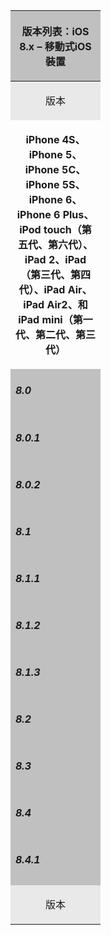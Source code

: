 {|class="wikitable collapsible expand" style="width:100%; font-size:90%;"
|-
!style="background:silver; text-align:center;" colspan="5"|{{navbar|iOS 8|plain=1|style=float: left}} 版本列表：iOS 8.x – 移動式iOS裝置
|-
!style="background:#e9e9e9; width:8em; text-align:center;"|版本
!style="background:#e9e9e9; width:8em; text-align:center;"|組建
!style="background:#e9e9e9; width:8em; text-align:center;"|<abbr title="Modem firmware">基帶</abbr>
!style="background:#e9e9e9; width:8em; text-align:center;"|{{nowrap|推出日期}}
!style="background:#e9e9e9; text-align:center;"|功能特色
|-
|colspan="5" style="text-align:center;"|'''iPhone 4S、iPhone 5、iPhone 5C、iPhone 5S、iPhone 6、iPhone 6 Plus、iPod touch（第五代、第六代）、iPad 2、iPad（第三代、第四代）、iPad Air、iPad Air2、和iPad mini（第一代、第二代、第三代）'''
|- valign="top"
!style="background:silver; white-space:nowrap;"|

=====8.0=====
<!-- 請注意！更新版本時請同時更新推出日期（第三行）-->
|
|
|  2014年9月17日
|
*

|- valign="top"
!style="background:silver; white-space:nowrap;"|
=====8.0.1=====
|
|
|
|

:*
|- valign="top"
!style="background:silver; white-space:nowrap;"|
=====8.0.2=====
|
|
|
|

:*
|- valign="top"
!style="background:silver; white-space:nowrap;"|
=====8.1=====
|
|
|  2014年10月20日
|


|- valign="top"
!style="background:silver; white-space:nowrap;"|
=====8.1.1=====
|
|
|  2014年11月17日
|

此版本包含错误修复，并针对 iPad 2 和 iPhone 4s 提升了稳定性、改进了性能。
|- valign="top"
!style="background:silver; white-space:nowrap;"|
=====8.1.2=====
|
|
|  2014年12月9日
|

此版本包含错误修复，并解决了在iTunes Store购买的电话铃声可能从设备移除的问题。


|- valign="top"
!style="background:silver; white-space:nowrap;"|
=====8.1.3=====
|
|
|  2015年1月27日
|
此版本包含错误修复，提高了稳定性和性能，其中包括：
:*减少了执行软件更新所需的存储空间
:*修正了部分用户无法在“信息”和 FaceTime 中输入其 Apple ID 密码的问题
:*解决了导致 Spotlight 停止显示应用程序结果的问题
:*修正了在 iPad 上无法正常使用多任务手势的问题
:*为教育标准化考试新增了配置选项

|- valign="top"
!style="background:silver; white-space:nowrap;"|
=====8.2=====
|
|
|  2015年3月9日
|

此版本加入对 Apple Watch 的支持，改进了“健康”应用程序，提高了稳定性并包含错误修复。

Apple Watch 的支持
:*新 Apple Watch 应用程序可与 iPhone 配对和同步，并可自定手表设置
:*新“健身活动”应用程序在 Apple Watch 配对成功后，可查看 Apple Watch 上显示的健身数据及成就
:*适用于 iPhone 5 及更新款机型

“健康”应用程序改进
:*增加了选择距离、体温、身高、体重和血糖测量单位的功能
:*提高了处理大量数据时的稳定性
:*支持添加并可视化第三方应用程序中的健身锻炼数据
:*解决了用户可能无法在医疗急救卡中添加照片的问题
:*修正了维生素和矿物质单位
:*修正了更改数据源顺序后，“健康”数据无法刷新的问题
:*修正了部分图形无法显示数据值的问题
:*增加了一项隐私设置，可关闭对步数、距离以及已爬楼层的跟踪

稳定性增强
:*提高了“邮件”的稳定性
:*提高了“地图”中Flyover的稳定性
:*提高了“音乐”的稳定性
:*提高了 VoiceOver 的可靠性
:*提高了与 Made for iPhone 助听器的连接性

错误修复
:*修正了“地图”中无法导航至某些喜爱地点的问题
:*解决了快速回复信息中最后一个字无法自动纠正的问题
:*修正了复制iTunes购买内容可能导致 iCloud 无法完成恢复的问题
:*解决了部分音乐或播放列表无法从 iTunes 同步至“音乐”应用程序的问题
:*修正了已删除的有声读物偶尔仍保留在设备上的问题
:*解决了使用 Siri 免视功能(Siri Eyes Free)时通话音频无法传送至汽车扬声器的问题
:*修正了电话接通前无法听取音频的蓝牙通话问题
:*修正了“日历”事件以 GMT 显示时的时区问题
:*解决了导致自定重复会议中特定事件从 Exchange 日历消失的问题
:*修正了第三方网关下无法配置 Exchange 帐户的证书错误
:*修正了可能导致组织者的 Exchange 会议备忘录被覆盖的问题
:*解决了部分“日历”事件在接受邀请后无法自动显示为“繁忙”的问题

|- valign="top"
!style="background:silver; white-space:nowrap;"|
=====8.3=====
|12F70
|2.23.03
|2015年4月8日
|
此版本包含了效能的改進、修正錯誤，並且重新設計表情符號鍵盤。更動的項目如下：

改進以下的效能：
:*App 啟動
:*App 回應
:*訊息
:*Wi-Fi
:*控制中心
:*Safari 標籤頁
:*第三方鍵盤
:*使用者辭典
:*簡體中文鍵盤

Wi-Fi 和藍牙的修正內容
:*修正可能持續提示您輸入登入憑證的問題
:*解決部分裝置間歇性地中斷 Wi-Fi 網路的問題
:*修正免持聽筒的來電可能中斷的問題
:*修正使用部分藍牙揚聲器時音訊可能停止運作的問題

方向和旋轉的修正內容
:*解決轉至橫向之後有時可能無法再轉回直向的問題
:*改進裝置在直向和橫向之間旋轉時的效能和穩定性問題
:*修正 iPhone 6 從口袋取出後，裝置的方向會上下顛倒的問題
:*解決在多工處理中切換 App 之後，有時會導致 App 無法轉至正確方向的問題

訊息的修正內容
:*解決可能導致群組訊息有時會被分開的問題
:*修正有時會無法轉發或刪除單一訊息的問題
:*解決在「訊息」中拍照時，有時無法顯示預覽的問題
:*加入直接在「訊息」App 中回報垃圾訊息的功能
:*加入功能以過濾不是由您的聯絡人所傳送的 iMessage

家人共享的修正內容
:*修正部分 App 無法在家庭成員的裝置上啟動或更新的錯誤
:*修正家庭成員無法下載部分免費 App 的問題
:*改進「購買前詢問」通知的可靠性

CarPlay 的修正內容
:*修正「地圖」可能顯示黑色畫面的問題
:*修正使用者介面會錯誤旋轉的問題
:*修正鍵盤可能會錯誤地顯示在 CarPlay 螢幕上的問題

企業的修正內容
:*改進安裝和更新企業級 App 的可靠性
:*更正在 IBM Notes 中所製作的「行事曆」事件時區
:*修正在重新啟動之後可能導致 web clip 圖像變成一般圖像的問題
:*改進儲存網頁代理伺服器的可靠性
:*現已可單獨編輯 Exchange 的外部郵件答錄機訊息
:*改進從暫時的連線問題中回復 Exchange 帳號的能力
:*改進 VPN 和網頁代理伺服器解決方案的相容性
:*允許使用實體鍵盤來登入 Safari 網頁表單，例如加入公用 Wi-Fi 網路
:*修正帶有長篇備忘錄的 Exchange 會議可能會被截斷的問題

輔助使用的修正內容
:*修正在 Safari 中使用返回按鈕時可能導致 VoiceOver 手勢沒有回應的問題
:*修正 VoiceOver 焦點在「郵件」草稿中變得不可靠的問題
:*修正無法使用「點字螢幕輸入」在網頁表單中輸入文字的問題
:*修正在「點字顯示器」中切換「快速導覽」時會宣告「快速導覽」已關閉的問題
:*修正在 VoiceOver 啟用時，會導致 App 圖像無法在主畫面螢幕上移動的問題
:*修正在「朗讀螢幕」中，語音於暫停之後無法再次啟動的問題

其他改進和錯誤修正
:*重新設計的表情符號鍵盤，包含超過 300 種新的符號
:*「iCloud 照片圖庫」已最佳化，可搭配 OS X 10.10.3 中的「照片」App 使用，已不再是 beta 版
:*改進在「地圖」中轉向導航時的街道名稱發音
:*支援 Baum VarioUltra 20 和 VarioUltra 40 點字顯示器
:*改進啟用了「減少透明度」時，Spotlight 搜尋結果的顯示方式
:*在 iPhone 6 Plus 的橫向鍵盤中加入斜體和底線格式選項
:*新增移除用於 Apple Pay 的寄送和帳單地址功能
:*其他 Siri 的語言和國家支援：英語（印度、紐西蘭）、丹麥語（丹麥）、荷蘭語（荷蘭）、葡萄牙語（巴西）、俄語（俄羅斯）、瑞典語（瑞典）、泰語（泰國）、土耳其語（土耳其）
:*其他聽寫語言：阿拉伯語（沙烏地阿拉伯、阿拉伯聯合大公國）和希伯來語（以色列）
:*改進「電話」、「郵件」、藍牙連線能力、「照片」、Safari 標籤頁、「設定」、「天氣」和「音樂」中「Genius 播放列表」的可靠性
:*解決「滑動來解鎖」可能在部分裝置上失效的問題
:*解決有時無法在鎖定畫面上滑動來接聽電話的問題
:*解決無法在 Safari PDF 中打開連結的問題
:*修正在「Safari 設定」中選擇「清除瀏覽記錄和網站資料」之後無法清除所有資料的問題
:*修正無法自動更正英文「FYI」的問題
:*解決無法在「快速回覆」中顯示上下文預測的問題
:*修正「地圖」無法從混合模式進入夜間模式的問題
:*解決無法從瀏覽器或使用 FaceTime URL 的第三方 App 中啟動 FaceTime 通話的問題
:*修正有時無法將照片輸出至 Windows 的數位相機影像檔案夾中的問題
:*修正有時無法使用 iTunes 完成 iPad 備份的問題
:*修正從 Wi-Fi 切換至行動數據網路時，可能導致 Podcast 下載項目停滯的問題
:*修正在鎖定畫面中，計時器剩餘時間可能會錯誤顯示為 00:00 的問題
:*修正有時無法調整通話音量的問題
:*修正有時狀態列錯誤顯示的問題

|- valign="top"
!style="background:silver; white-space:nowrap;"|
=====8.4=====
|12H143
|8.02.00
|2015年6月30日
|
本次更新为您推出 Apple Music — 一款革命性的音乐服务、24/7 全球广播、并为粉丝提供了与喜爱艺人互动交流的途径 — 一切尽在重新设计的“音乐”应用。iOS 8.4 还包含 iBooks 改进与问题修复。

[[Apple Music]]
:*成为 Apple Music 会员，播放 Apple Music 音乐目录中的百万歌曲，也可离线音乐供稍后播放
:*为您甄选：会员可以查看播放列表与专辑推荐，由音乐专家为您精挑细选
:*新内容：会员可以查看最新杰出音乐 — 由我们的编辑直接推荐
:*广播：使用 Beats 1 收听音乐、访谈以及独家广播节目，播放由我们的编辑创建的广播电台，当然，您也可以用任意艺人或歌曲创建自己的电台
:*Connect：查看您关注的艺人分享的观点、照片、音乐和视频，并成为对话一员
:*我的音乐：您通过 iTunes 购买的全部音乐、来自 Apple Music 的歌曲、以及您的播放列表，汇聚一处，随心播放
:*全新设计的音乐播放器包含“最近添加”、 迷你播放程序、“接着播放”以及更多功能
:*iTunes Store：仍是您购买喜爱歌曲的最佳去处 — 一次购买一首歌或一张专辑，随您心意
:*以上服务是否可用以及相关功能可能因国家或地区有所差异

iBooks 改进与修复
:*在 iBooks 内即可浏览、收听及下载有声读物
:*享受全新“正在播放”功能，专为有声读物而设计
:*iBooks 专版书目现在除 iPad 之外，还可以在 iPhone 上阅读
:*在您的资料库即可查找并预购系列图书
:*针对使用 iBooks Author 所制作图书的 widget 小程序的辅助功能服务、词汇表以及章节导航进行了改进
:*全新默认中文字体
:*新设置使您可以在书库中关闭自动启用夜间主题
:*解决了可能导致无法隐藏购买项目的问题
:*解决了可能导致无法从 iCloud 下载图书的问题

其他功能改进及问题修复
:*修复了接收特定 Unicode 字符组时设备重启的问题
:*修复了造成 GPS 配件无法提供位置数据的问题
:*修复了 Apple Watch 应用删除后又被重新安装的问题

|- valign="top"
!style="background:silver; white-space:nowrap;"|

=====8.4.1=====
|12H321
|8.02.00
|2015年8月13日
|

|- class="sortbottom"
!style="background:#e9e9e9; width:8em; text-align:center;"|版本
!style="background:#e9e9e9; width:8em; text-align:center;"|組建
!style="background:#e9e9e9; width:8em; text-align:center;"|<abbr title="Modem firmware">基帶</abbr>
!style="background:#e9e9e9; width:8em; text-align:center;"|{{nowrap|推出日期}}
!style="background:#e9e9e9; text-align:center;"|功能特色
|}